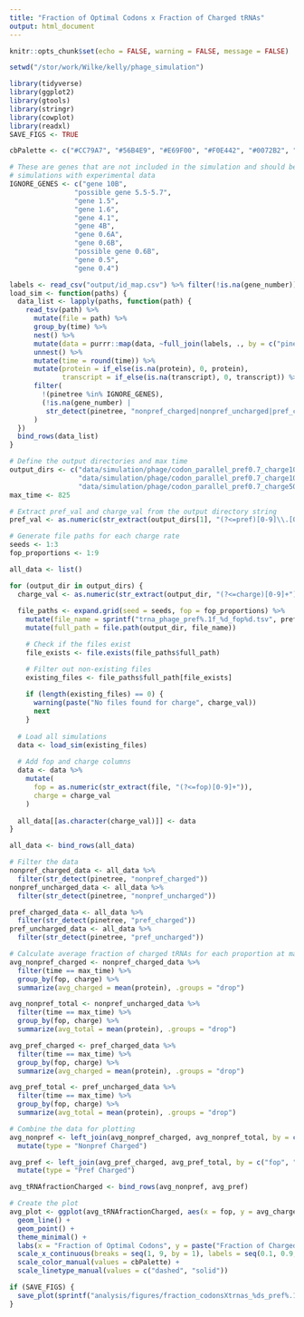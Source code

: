 ```yaml
---
title: "Fraction of Optimal Codons x Fraction of Charged tRNAs"
output: html_document
---
```


```r
knitr::opts_chunk$set(echo = FALSE, warning = FALSE, message = FALSE)

setwd("/stor/work/Wilke/kelly/phage_simulation")

library(tidyverse)
library(ggplot2)
library(gtools)
library(stringr)
library(cowplot)
library(readxl)
SAVE_FIGS <- TRUE

cbPalette <- c("#CC79A7", "#56B4E9", "#E69F00", "#F0E442", "#0072B2", "#D55E00", "#009E73", "#999999")

# These are genes that are not included in the simulation and should be removed before comparing
# simulations with experimental data
IGNORE_GENES <- c("gene 10B",
                "possible gene 5.5-5.7",
                "gene 1.5",
                "gene 1.6",
                "gene 4.1",
                "gene 4B",
                "gene 0.6A",
                "gene 0.6B",
                "possible gene 0.6B",
                "gene 0.5",
                "gene 0.4")
```

```r
labels <- read_csv("output/id_map.csv") %>% filter(!is.na(gene_number))
load_sim <- function(paths) {
  data_list <- lapply(paths, function(path) {
    read_tsv(path) %>%
      mutate(file = path) %>%
      group_by(time) %>%
      nest() %>%
      mutate(data = purrr::map(data, ~full_join(labels, ., by = c("pinetree" = "species")))) %>%
      unnest() %>%
      mutate(time = round(time)) %>%
      mutate(protein = if_else(is.na(protein), 0, protein),
             transcript = if_else(is.na(transcript), 0, transcript)) %>%
      filter(
        !(pinetree %in% IGNORE_GENES),
        (!is.na(gene_number) | 
         str_detect(pinetree, "nonpref_charged|nonpref_uncharged|pref_charged|pref_uncharged"))
      )
  })
  bind_rows(data_list)
}

# Define the output directories and max time
output_dirs <- c("data/simulation/phage/codon_parallel_pref0.7_charge100",
                 "data/simulation/phage/codon_parallel_pref0.7_charge10",
                 "data/simulation/phage/codon_parallel_pref0.7_charge50")
max_time <- 825

# Extract pref_val and charge_val from the output directory string
pref_val <- as.numeric(str_extract(output_dirs[1], "(?<=pref)[0-9]\\.[0-9]"))

# Generate file paths for each charge rate
seeds <- 1:3
fop_proportions <- 1:9

all_data <- list()

for (output_dir in output_dirs) {
  charge_val <- as.numeric(str_extract(output_dir, "(?<=charge)[0-9]+"))
  
  file_paths <- expand.grid(seed = seeds, fop = fop_proportions) %>%
    mutate(file_name = sprintf("trna_phage_pref%.1f_%d_fop%d.tsv", pref_val, seed, fop)) %>%
    mutate(full_path = file.path(output_dir, file_name))

    # Check if the files exist
    file_exists <- file.exists(file_paths$full_path)

    # Filter out non-existing files
    existing_files <- file_paths$full_path[file_exists]
    
    if (length(existing_files) == 0) {
      warning(paste("No files found for charge", charge_val))
      next
    }
  
  # Load all simulations
  data <- load_sim(existing_files)
  
  # Add fop and charge columns
  data <- data %>%
    mutate(
      fop = as.numeric(str_extract(file, "(?<=fop)[0-9]+")),
      charge = charge_val
    )
  
  all_data[[as.character(charge_val)]] <- data
}

all_data <- bind_rows(all_data)

# Filter the data 
nonpref_charged_data <- all_data %>%
  filter(str_detect(pinetree, "nonpref_charged"))
nonpref_uncharged_data <- all_data %>%
  filter(str_detect(pinetree, "nonpref_uncharged"))

pref_charged_data <- all_data %>%
  filter(str_detect(pinetree, "pref_charged"))
pref_uncharged_data <- all_data %>%
  filter(str_detect(pinetree, "pref_uncharged"))

# Calculate average fraction of charged tRNAs for each proportion at max time
avg_nonpref_charged <- nonpref_charged_data %>%
  filter(time == max_time) %>%
  group_by(fop, charge) %>%
  summarize(avg_charged = mean(protein), .groups = "drop")

avg_nonpref_total <- nonpref_uncharged_data %>%
  filter(time == max_time) %>%
  group_by(fop, charge) %>%
  summarize(avg_total = mean(protein), .groups = "drop")

avg_pref_charged <- pref_charged_data %>%
  filter(time == max_time) %>%
  group_by(fop, charge) %>%
  summarize(avg_charged = mean(protein), .groups = "drop")

avg_pref_total <- pref_uncharged_data %>%
  filter(time == max_time) %>%
  group_by(fop, charge) %>%
  summarize(avg_total = mean(protein), .groups = "drop")

# Combine the data for plotting
avg_nonpref <- left_join(avg_nonpref_charged, avg_nonpref_total, by = c("fop", "charge")) %>%
  mutate(type = "Nonpref Charged")

avg_pref <- left_join(avg_pref_charged, avg_pref_total, by = c("fop", "charge")) %>%
  mutate(type = "Pref Charged")

avg_tRNAfractionCharged <- bind_rows(avg_nonpref, avg_pref)

# Create the plot
avg_plot <- ggplot(avg_tRNAfractionCharged, aes(x = fop, y = avg_charged / (avg_charged + avg_total), color = as.factor(charge), linetype = type)) +
  geom_line() +
  geom_point() +
  theme_minimal() +
  labs(x = "Fraction of Optimal Codons", y = paste("Fraction of Charged tRNAs at", max_time, "s"), title = paste("Fraction of Charged tRNAs at", max_time, "s for Fractions of Optimal Codons [ tRNA pref proportion:", pref_val, "]")) +
  scale_x_continuous(breaks = seq(1, 9, by = 1), labels = seq(0.1, 0.9, by = 0.1)) +
  scale_color_manual(values = cbPalette) +
  scale_linetype_manual(values = c("dashed", "solid"))

if (SAVE_FIGS) {
  save_plot(sprintf("analysis/figures/fraction_codonsXtrnas_%ds_pref%.1f.pdf", max_time, pref_val), avg_plot, base_width = 12, base_height = 12)
}
```
